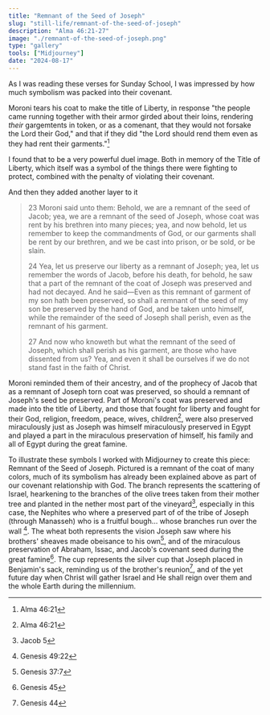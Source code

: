 ```yaml
---
title: "Remnant of the Seed of Joseph"
slug: "still-life/remnant-of-the-seed-of-joseph"
description: "Alma 46:21-27"
image: "./remnant-of-the-seed-of-joseph.png"
type: "gallery"
tools: ["Midjourney"]
date: "2024-08-17"
---
```


As I was reading these verses for Sunday School, I was impressed by how much symbolism was packed into their covenant.

Moroni tears his coat to make the title of Liberty, in response "the people came
running together with their armor girded about their loins, rendering _their_
gargemtents in token, or as a comenant, that they would not forsake the Lord
their God," and that if they did "the Lord should rend them even as they had
rent their garments."[^alma46:21]

[^alma46:21]: Alma 46:21

I found that to be a very powerful duel image. Both in memory of the Title of
Liberty, which itself was a symbol of the things there were fighting to protect,
combined with the penalty of violating their covenant.

And then they added another layer to it

> 23 Moroni said unto them: Behold, we are a remnant of the seed of Jacob; yea, we are a remnant of the seed of Joseph, whose coat was rent by his brethren into many pieces; yea, and now behold, let us remember to keep the commandments of God, or our garments shall be rent by our brethren, and we be cast into prison, or be sold, or be slain.
>
> 24 Yea, let us preserve our liberty as a remnant of Joseph; yea, let us remember the words of Jacob, before his death, for behold, he saw that a part of the remnant of the coat of Joseph was preserved and had not decayed. And he said—Even as this remnant of garment of my son hath been preserved, so shall a remnant of the seed of my son be preserved by the hand of God, and be taken unto himself, while the remainder of the seed of Joseph shall perish, even as the remnant of his garment.
>
> 27 And now who knoweth but what the remnant of the seed of Joseph, which shall perish as his garment, are those who have dissented from us? Yea, and even it shall be ourselves if we do not stand fast in the faith of Christ.

Moroni reminded them of their ancestry, and of the prophecy of Jacob that as a
remnant of Joseph torn coat was preserved, so should a remnant of Joseph's seed
be preserved. Part of Moroni's coat was preserved and made into the title of
Liberty, and those that fought for liberty and fought for their God, religion,
freedom, peace, wives, children[^alma46:21], were also preserved miraculously
just as Joseph was himself miraculously preserved in Egypt and played a part in
the miraculous preservation of himself, his family and all of Egypt during the
great famine.

[^alma46:21]: Alma 46:21

To illustrate these symbols I worked with Midjourney to create this piece:
Remnant of the Seed of Joseph. Pictured is a remnant of the coat of many colors,
much of its symbolism has already been explained above as part of our covenant
relationship with God. The branch represents the scattering of Israel,
hearkening to the branches of the olive trees taken from their mother tree and
planted in the nether most part of the vineyard[^jacob5], especially in this
case, the Nephites who where a preserved part of of the tribe of Joseph (through
Manasseh) who is a fruitful bough... whose branches run over the wall
[^genesis49:22]. The wheat both represents the vision Joseph saw where his
brothers' sheaves made obeisance to his own[^genesis37:7], and of the miraculous
preservation of Abraham, Issac, and Jacob's covenant seed during the great
famine[^genesis45]. The cup represents the silver cup that Joseph placed in
Benjamin's sack, reminding us of the brother's reunion[^genesis44], and of the
yet future day when Christ will gather Israel and He shall reign over them and
the whole Earth during the millennium.

[^jacob5]: Jacob 5
[^genesis49:22]: Genesis 49:22
[^genesis37:7]: Genesis 37:7
[^genesis45]: Genesis 45
[^genesis44]: Genesis 44
